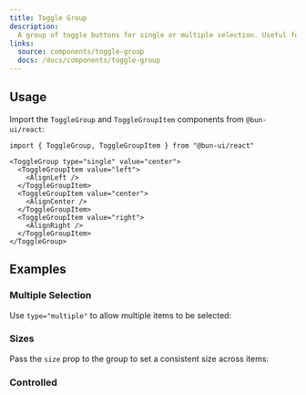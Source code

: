 ```yaml
---
title: Toggle Group
description:
  A group of toggle buttons for single or multiple selection. Useful for options like text alignment or formatting.
links:
  source: components/toggle-group
  docs: /docs/components/toggle-group
---
```


<ComponentPreview name="toggle-group-basic" />

## Usage

Import the `ToggleGroup` and `ToggleGroupItem` components from `@bun-ui/react`:

```tsx
import { ToggleGroup, ToggleGroupItem } from "@bun-ui/react"
```

```tsx
<ToggleGroup type="single" value="center">
  <ToggleGroupItem value="left">
    <AlignLeft />
  </ToggleGroupItem>
  <ToggleGroupItem value="center">
    <AlignCenter />
  </ToggleGroupItem>
  <ToggleGroupItem value="right">
    <AlignRight />
  </ToggleGroupItem>
</ToggleGroup>
```

## Examples

### Multiple Selection

Use `type="multiple"` to allow multiple items to be selected:

<ComponentPreview name="toggle-group-multiple" />

### Sizes

Pass the `size` prop to the group to set a consistent size across items:

<ComponentPreview name="toggle-group-sizes" />

### Controlled

<ComponentPreview name="toggle-group-controlled" />
